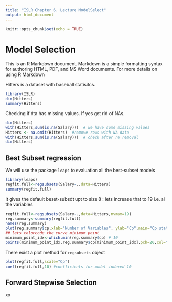 ```yaml
---
title: "ISLR Chapter 6. Lecture ModelSelect"
output: html_document
---
```


```r
knitr::opts_chunk$set(echo = TRUE)
```

Model Selection
===================

This is an R Markdown document. Markdown is a simple formatting syntax for authoring HTML, PDF, and MS Word documents. For more details on using R Markdown 

Hitters is a dataset with baseball statisitcs.


```r
library(ISLR)
dim(Hitters)
summary(Hitters)
```

Checking if dta has  missing values. If yes get rid of NAs.
```r
dim(Hitters)
with(Hitters,sum(is.na(Salary)))  # we have some missing values
Hitters <- na.omit(Hitters)  #remove rows with NA data
with(Hitters,sum(is.na(Salary)))  # check after na removal
dim(Hitters)
```


Best Subset regression
----------------------

We will use the package `leaps`  to evaluation all the best-subset models

```r
library(leaps)
regfit.full<-regsubsets(Salary~.,data=Hitters)
summary(regfit.full)
```
It gives the default beset-subsdt upt to size 8 : lets increase that to 19 i.e. al the variables 
```r
regfit.full<-regsubsets(Salary~.,data=Hitters,nvmax=19)
reg.summary<-summary(regfit.full)
names(reg.summary)
plot(reg.summary$cp,xlab="Number of Variables", ylab="Cp",main="Cp statistics vs model complexity")
## lets colorcode the curve minimum point
minimum_point_idx<-which.min(reg.summary$cp) # 10
points(minimum_point_idx,reg.summary$cp[minimum_point_idx],pch=20,col="red")
```
There exist a plot method for `regsubsets` object
```r
plot(regfit.full,scale="Cp")
coef(regfit.full,10) #coefficients for model indexed 10
````


Forward Stepwise Selection
--------------------------

xx
